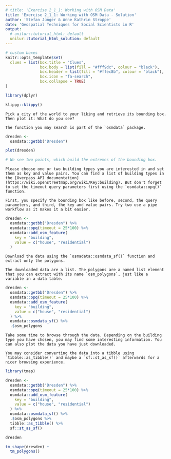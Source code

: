 ```yaml
---
# title: 'Exercise 2_1_1: Working with OSM Data'
title: 'Exercise 2_1_1: Working with OSM Data - Solution'
author: 'Stefan Jünger & Anne Kathrin Stroppe'
date: 'Geospatial Techniques for Social Scientists in R'
output:
  # unilur::tutorial_html: default
  unilur::tutorial_html_solution: default
---
```


```r
# custom boxes
knitr::opts_template$set(
  clues = list(box.title = "Clues",
               box.body = list(fill = "#fff9dc", colour = "black"),
               box.header = list(fill = "#ffec8b", colour = "black"),
               box.icon = "fa-search",
               box.collapse = TRUE)
)

library(dplyr)

```

```r
klippy::klippy()
```


```block
Pick a city of the world to your liking and retrieve its bounding box. Then plot it: What do you see?
```

```block
The function you may search is part of the `osmdata` package.
```

```r
dresden <-
  osmdata::getbb("Dresden")

plot(dresden)

# We see two points, which build the extremes of the bounding box.
```


```block
Please choose one or two building types you are interested in and set them as key and value pairs. You can find a list of building types in the [Overpass API documentation](https://wiki.openstreetmap.org/wiki/Key:building). But don't forget to set the timeout query parameters first using the `osmdata::opq()` function.
```

```block
First, you specify the bounding box like before, second, the query parameters, and third, the key and value pairs. Try two use a pipe workflow as it makes it a bit easier.
```

```r
dresden <-
  osmdata::getbb("Dresden") %>% 
  osmdata::opq(timeout = 25*100) %>% 
  osmdata::add_osm_feature(
    key = "building", 
    value = c("house", "residential")
  )
```


```block
Download the data using the `osmadata::osmdata_sf()` function and extract only the polygons. 
```

```block
The downloaded data are a list. The polygons are a named list element that you can extract with its name `osm_polygons`, just like a variable in a data table.
```

```r
dresden <-
  osmdata::getbb("Dresden") %>% 
  osmdata::opq(timeout = 25*100) %>% 
  osmdata::add_osm_feature(
    key = "building", 
    value = c("house", "residential")
  ) %>% 
  osmdata::osmdata_sf() %>% 
  .$osm_polygons
```


```block
Take some time to browse through the data. Depending on the building type you have chosen, you may find some interesting information. You can also plot the data you have just downloaded.
```

```block
You may consider converting the data into a tibble using `tibble::as_tibble()` and maybe a `sf::st_as_sf()` afterwards for a nicer browsing experience.
```

```r
library(tmap)

dresden <-
  osmdata::getbb("Dresden") %>% 
  osmdata::opq(timeout = 25*100) %>% 
  osmdata::add_osm_feature(
    key = "building", 
    value = c("house", "residential")
  ) %>% 
  osmdata::osmdata_sf() %>% 
  .$osm_polygons %>% 
  tibble::as_tibble() %>% 
  sf::st_as_sf()

dresden

tm_shape(dresden) +
  tm_polygons()
```


